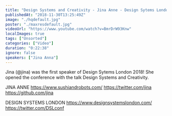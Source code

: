 ```yaml
---
title: "Design Systems and Creativity - Jina Anne - Design Sytems London"
publishedAt: "2018-11-30T13:25:49Z"
image: "./hqdefault.jpg"
poster: "./maxresdefault.jpg"
videoUrl: "https://www.youtube.com/watch?v=BmrDrW93Knw"
localImages: true
tags: ["Unsorted"]
categories: ["Video"]
duration: "0:22:38"
ignore: false
speakers: ["Jina Anna"]
---
```


Jina (@jina) was the first speaker of Design Sytems London 2018! She opened the conference with the talk Design Systems and Creativity.

JINA ANNE
https://www.sushiandrobots.com/
https://twitter.com/jina
https://github.com/jina

DESIGN SYSTEMS LONDON
https://www.designsystemslondon.com/
https://twitter.com/DSLconf
